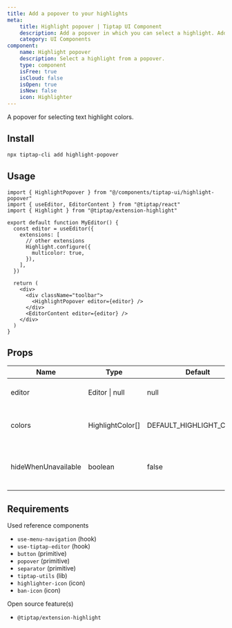 ```yaml
---
title: Add a popover to your highlights
meta:
    title: Highlight popover | Tiptap UI Component
    description: Add a popover in which you can select a highlight. Add this UI component to your Tiptap Editor.
    category: UI Components
component:
    name: Highlight popover
    description: Select a highlight from a popover.
    type: component
    isFree: true
    isCloud: false
    isOpen: true
    isNew: false
    icon: Highlighter
---
```


A popover for selecting text highlight colors.

<CodeDemo isScrollable isSmall src="https://template.tiptap.dev/preview/tiptap-ui/highlight-popover" />

## Install

```bash
npx tiptap-cli add highlight-popover
```

## Usage

```tsx
import { HighlightPopover } from "@/components/tiptap-ui/highlight-popover"
import { useEditor, EditorContent } from "@tiptap/react"
import { Highlight } from "@tiptap/extension-highlight"

export default function MyEditor() {
  const editor = useEditor({
    extensions: [
      // other extensions
      Highlight.configure({
        multicolor: true,
      }),
    ],
  })

  return (
    <div>
      <div className="toolbar">
        <HighlightPopover editor={editor} />
      </div>
      <EditorContent editor={editor} />
    </div>
  )
}
```

## Props

| Name                | Type             | Default                  | Description                                  |
| ------------------- | ---------------- | ------------------------ | -------------------------------------------- |
| editor              | Editor \| null   | null                     | The TipTap editor instance                   |
| colors              | HighlightColor[] | DEFAULT_HIGHLIGHT_COLORS | Array of highlight color options             |
| hideWhenUnavailable | boolean          | false                    | Whether the popover is in a floating context |

## Requirements

Used reference components

- `use-menu-navigation` (hook)
- `use-tiptap-editor` (hook)
- `button` (primitive)
- `popover` (primitive)
- `separator` (primitive)
- `tiptap-utils` (lib)
- `highlighter-icon` (icon)
- `ban-icon` (icon)

Open source feature(s)

- `@tiptap/extension-highlight`
